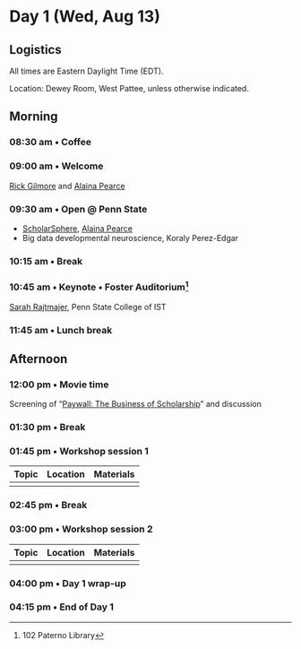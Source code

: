 # Day 1 (Wed, Aug 13)

::: {.callout-note}
## Logistics
All times are Eastern Daylight Time (EDT).

Location: Dewey Room, West Pattee, unless otherwise indicated.
:::

## Morning {- #day_1_am}

<!-- ::: {.callout-important} -->
<!-- ### Themes -->

<!-- - What is open scholarship? -->
<!-- - Why practice open scholarship?  -->
<!-- - Open scholarship at Penn State. -->
<!-- ::: -->

### 08:30 am • Coffee {-}

### 09:00 am • Welcome {-}

[Rick Gilmore](people.qmd#rick-gilmore) and [Alaina Pearce](people.qmd#alaina-pearce)

### 09:30 am • Open @ Penn State {- #day_1_plenary_1}

- [ScholarSphere](https://scholarsphere.psu.edu), [Alaina Pearce](people.qmd#alaina-pearce)
- Big data developmental neuroscience, Koraly Perez-Edgar
<!-- - Social Data Analytics (SoDA), Bruce Desmarais -->
<!-- - ENIGMA consortium, Frank Hillary -->
<!-- - Databrary/PLAY, Rick Gilmore -->

### 10:15 am • Break  {-}

### 10:45 am • Keynote • Foster Auditorium^[102 Paterno Library] {- #day_1_plenary_2}

[Sarah Rajtmajer](people.qmd#sarah-rajtmajer), Penn State College of IST

### 11:45 am • Lunch break {-}

## Afternoon {- #day_1_pm}

### 12:00 pm • Movie time

Screening of "[Paywall: The Business of Scholarship](https://en.wikipedia.org/wiki/Paywall:_The_Business_of_Scholarship)" and discussion

<!-- ::: {.callout-important} -->
<!-- ### Themes -->
<!-- ::: -->

### 01:30 pm • Break {-}

### 01:45 pm • Workshop session 1 {- #day_1_pm_session_1}

| Topic | Location | Materials |
|--------------|----------|-------|
| | | |

### 02:45 pm • Break {-}

### 03:00 pm • Workshop session 2 {- #day_1_pm_session_2}

| Topic | Location | Materials |
|--------------|----------|-------|
| | | |

### 04:00 pm • Day 1 wrap-up

### 04:15 pm • End of Day 1 {-}
